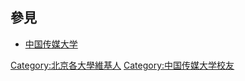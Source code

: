 == 參見 ==
* [[中国传媒大学|中国传媒大学]]

[[Category:北京各大學維基人|Category:北京各大學維基人]]
[[Category:中国传媒大学校友|Category:中国传媒大学校友]]